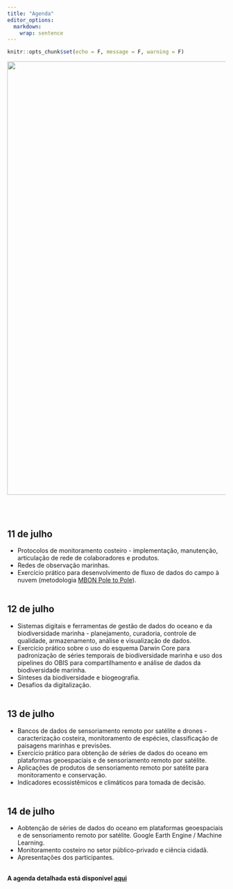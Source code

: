 ```yaml
---
title: "Agenda"
editor_options: 
  markdown: 
    wrap: sentence
---
```


```r
knitr::opts_chunk$set(echo = F, message = F, warning = F)
```

  </h3>

</body>

<img src="images/survey.JPEG" width="1000px"/>

<body>

<br> <br>

<h2>

## **11 de julho**

-   Protocolos de monitoramento costeiro - implementação,  manutenção, articulação de rede de colaboradores e produtos.
-   Redes de observação marinhas.  
-   Exercício prático para desenvolvimento de fluxo de dados do  campo à nuvem (metodologia [MBON Pole to Pole](https://marinebon.org/p2p/index.html)). <br> <br>

## **12 de julho** 

-   Sistemas digitais e ferramentas de gestão de dados do  oceano e da biodiversidade marinha - planejamento, curadoria, controle de  qualidade, armazenamento, análise e visualização de dados.
-   Exercício prático sobre o uso do esquema Darwin Core para  padronização de séries temporais de biodiversidade marinha e uso dos pipelines do  OBIS para compartilhamento e análise de dados da biodiversidade marinha.
-   Sínteses da biodiversidade e biogeografia. 
-   Desafios da digitalização. <br> <br>

## **13 de julho**

-   Bancos de dados de sensoriamento remoto por satélite e drones - caracterização costeira, monitoramento de espécies, classificação de paisagens marinhas e previsões.
-   Exercício prático para obtenção de séries de dados do oceano  em plataformas geoespaciais e de sensoriamento remoto por satélite.
-   Aplicações de produtos de sensoriamento remoto por satélite para  monitoramento e conservação. 
-   Indicadores ecossistêmicos e climáticos para tomada de decisão. <br> <br>

## **14 de julho**

-   Aobtenção de séries de dados do oceano em plataformas geoespaciais e de sensoriamento remoto por satélite. Google Earth Engine / Machine Learning.
-   Monitoramento costeiro no setor público-privado e ciência cidadã. 
-   Apresentações dos participantes. <br> <br>

**A agenda detalhada está disponível [aqui](Ocean Data Bootcamp 2022 - FINAL Agenda .pdf)**

<h2>

</body>

<br>

